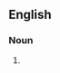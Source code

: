 ==English==

===Noun===
{{en-noun|head=[[whole]] [[kit]] [[and]] [[caboodle]]|-}}

# {{alternative form of|kit and caboodle|lang=en}}